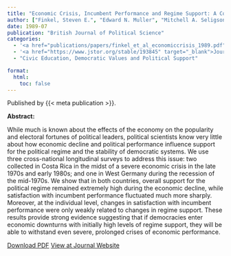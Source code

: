 ```yaml
---
title: "Economic Crisis, Incumbent Performance and Regime Support: A Comparison of Longitudinal Data from West Germany and Costa Rica"
author: ["Finkel, Steven E.", "Edward N. Muller", "Mitchell A. Seligson"]
date: 1989-07
publication: "British Journal of Political Science"
categories:
  - '<a href="publications/papers/finkel_et_al_economiccrisis_1989.pdf" target="_blank">PDF</a>'
  - '<a href="https://www.jstor.org/stable/193845" target="_blank">Journal</a>'
  - "Civic Education, Democratic Values and Political Support"

format:
  html:
    toc: false
---
```


Published by {{< meta publication >}}.

**Abstract:**

::: justify-text
While much is known about the effects of the economy on the popularity and electoral fortunes of political leaders, political scientists know very little about how economic decline and political performance influence support for the political regime and the stability of democratic systems. We use three cross-national longitudinal surveys to address this issue: two collected in Costa Rica in the midst of a severe economic crisis in the late 1970s and early 1980s; and one in West Germany during the recession of the mid-1970s. We show that in both countries, overall support for the political regime remained extremely high during the economic decline, while satisfaction with incumbent performance fluctuated much more sharply. Moreover, at the individual level, changes in satisfaction with incumbent performance were only weakly related to changes in regime support. These results provide strong evidence suggesting that if democracies enter economic downturns with initially high levels of regime support, they will be able to withstand even severe, prolonged crises of economic performance.
:::

[Download PDF](papers/finkel_et_al_economiccrisis_1989.pdf){.btn .btn-outline-success target="_blank"} [View at Journal Website](https://www.jstor.org/stable/193845){.btn .btn-outline-success target="_blank"}
